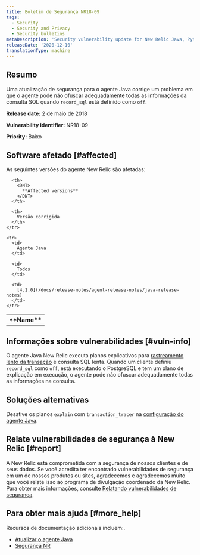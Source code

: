 ```yaml
---
title: Boletim de Segurança NR18-09
tags:
  - Security
  - Security and Privacy
  - Security bulletins
metaDescription: 'Security vulnerability update for New Relic Java, Python, and .NET agents.'
releaseDate: '2020-12-10'
translationType: machine
---
```


## Resumo

Uma atualização de segurança para o agente Java corrige um problema em que o agente pode não ofuscar adequadamente todas as informações da consulta SQL quando `record_sql` está definido como `off`.

<DNT>**Release date:**</DNT> 2 de maio de 2018

<DNT>**Vulnerability identifier:**</DNT> NR18-09

<DNT>**Priority:**</DNT> Baixo

## Software afetado [#affected]

As seguintes versões do agente New Relic são afetadas:

<table>
  <tbody>
    <tr>
      <th>
        <DNT>
          **Name**
        </DNT>
      </th>

      <th>
        <DNT>
          **Affected versions**
        </DNT>
      </th>

      <th>
        Versão corrigida
      </th>
    </tr>

    <tr>
      <td>
        Agente Java
      </td>

      <td>
        Todos
      </td>

      <td>
        [4.1.0](/docs/release-notes/agent-release-notes/java-release-notes)
      </td>
    </tr>
  </tbody>
</table>

## Informações sobre vulnerabilidades [#vuln-info]

O agente Java New Relic executa planos explicativos para [rastreamento lento da transação](/docs/apm/applications-menu/monitoring/viewing-slow-query-details) e consulta SQL lenta. Quando um cliente definiu `record_sql` como `off`, está executando o PostgreSQL e tem um plano de explicação em execução, o agente pode não ofuscar adequadamente todas as informações na consulta.

## Soluções alternativas

Desative os planos `explain` com `transaction_tracer` na [configuração do agente Java](/docs/agents/java-agent/configuration/java-agent-configuration-config-file#h2-Transaction-tracer).

## Relate vulnerabilidades de segurança à New Relic [#report]

A New Relic está comprometida com a segurança de nossos clientes e de seus dados. Se você acredita ter encontrado vulnerabilidades de segurança em um de nossos produtos ou sites, agradecemos e agradecemos muito que você relate isso ao programa de divulgação coordenado da New Relic. Para obter mais informações, consulte [Relatando vulnerabilidades de segurança](/docs/security/new-relic-security/data-privacy/reporting-security-vulnerabilities).

## Para obter mais ajuda [#more_help]

Recursos de documentação adicionais incluem:.

* [Atualizar o agente Java](/docs/agents/java-agent/installation/upgrade-java-agent)
* [Segurança NR](https://newrelic.com/security)

